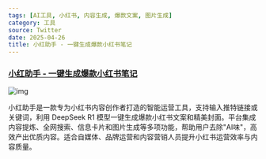 ```yaml
---
tags: [AI工具, 小红书, 内容生成, 爆款文案, 图片生成]
category: 工具
source: Twitter
date: 2025-04-26
title: 小红助手 - 一键生成爆款小红书笔记
---
```


### [小红助手 - 一键生成爆款小红书笔记](https://www.xiaohong.life/)

![img](https://img.mengpeng.tech/i/2025/05/04/6816c232beeaa.webp)

小红助手是一款专为小红书内容创作者打造的智能运营工具，支持输入推特链接或关键词，利用 DeepSeek R1 模型一键生成爆款小红书文案和精美封面。平台集成内容提炼、全网搜索、信息卡片和图片生成等多项功能，帮助用户去除"AI味"，高效产出优质内容。适合自媒体、品牌运营和内容营销人员提升小红书运营效率与内容质量。 